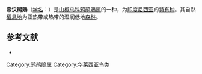 {{Speciesbox
| name = 帝汶鹃鵙
| image = Coracina personata pollens.jpg
| status = LC | status_system = IUCN3.1
| genus = Coracina
| species = personata
| authority = {{link-en|萨洛蒙·米勒|Salomon Müller|Müller}}, 1843
| synonyms = }}
'''帝汶鹃鵙'''（[[学名|学名]]：{{lang|la|''Coracina personata''}}）是[[山椒鸟科|山椒鸟科]][[鸦鹃鵙属|鸦鹃鵙属]]的一种，为[[印度尼西亚|印度尼西亚]]的[[特有种|特有种]]。其自然[[栖息地|栖息地]]为亚热带或热带的湿润低地[[森林|森林]]。

== 参考文献 ==
* {{IUCN2010
|assessors=BirdLife International
|year=2009
|id=146786
|title=Coracina personata
|version=2010.3
|downloaded= 2010-10-26
}}
{{Taxonbar|from=Q2414549}}

[[Category:鸦鹃鵙属|Category:鸦鹃鵙属]]
[[Category:华莱西亚鸟类|Category:华莱西亚鸟类]]